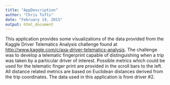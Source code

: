 ```yaml
---
title: "AppDescription"
author: "Chris Tufts"
date: "February 19, 2015"
output: html_document
---
```


This application provides some visualizations of the data provided from the Kaggle Driver Telematics Analysis challenge found at <http://www.kaggle.com/c/axa-driver-telematics-analysis>.  The challenge was to develop a telematic fingerprint capable of distinguishing when a trip was taken by a particular driver of interest.  Possible metrics which could be used for the telematic finger print are provided in the scroll bars to the left.  All distance related metrics are based on Euclidean distances derived from the trip coordinates. The data used in this application is from driver #2. 
